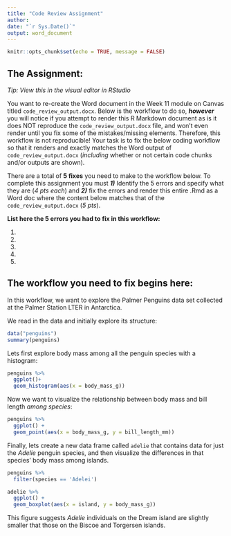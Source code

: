 ```yaml
---
title: "Code Review Assignment"
author: 
date: "`r Sys.Date()`"
output: word_document
---
```


```r
knitr::opts_chunk$set(echo = TRUE, message = FALSE)
```

## The Assignment:

*Tip: View this in the visual editor in RStudio*

You want to re-create the Word document in the Week 11 module on Canvas titled `code_review_output.docx`. Below is the workflow to do so, ***however*** you will notice if you attempt to render this R Markdown document as is it does NOT reproduce the `code_review_output.docx` file, and won't even render until you fix some of the mistakes/missing elements. Therefore, this workflow is not reproducible! Your task is to fix the below coding workflow so that it renders and exactly matches the Word output of `code_review_output.docx` (*including* whether or not certain code chunks and/or outputs are shown).

There are a total of **5 fixes** you need to make to the workflow below. To complete this assignment you must ***1)*** Identify the 5 errors and specify what they are (*4 pts each*) and ***2)*** fix the errors and render this entire .Rmd as a Word doc where the content below matches that of the `code_review_output.docx` (*5 pts*).

**List here the 5 errors you had to fix in this workflow:**

1.  
2.  
3.  
4.  
5.  

## The workflow you need to fix begins here:

In this workflow, we want to explore the Palmer Penguins data set collected at the Palmer Station LTER in Antarctica.

We read in the data and initially explore its structure:

```r
data("penguins")
summary(penguins)
```

Lets first explore body mass among all the penguin species with a histogram:

```r
penguins %>% 
  ggplot()+
  geom_histogram(aes(x = body_mass_g))
```

Now we want to visualize the relationship between body mass and bill length *among species*:

```r
penguins %>%
  ggplot() +
  geom_point(aes(x = body_mass_g, y = bill_length_mm))
```

Finally, lets create a new data frame called `adelie` that contains data for just the *Adelie* penguin species, and then visualize the differences in that species' body mass among islands.

```r
penguins %>% 
  filter(species == 'Adelei')
```

```r
adelie %>% 
  ggplot() +
  geom_boxplot(aes(x = island, y = body_mass_g))
```

This figure suggests *Adelie* individuals on the Dream island are slightly smaller that those on the Biscoe and Torgersen islands.
